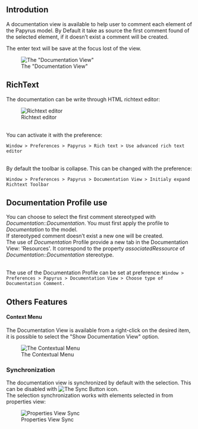 ==Introdution==


A documentation view is available to help user to comment each element of the Papyrus model. By Default it take as source the first comment found of the selected element, if it doesn’t exist a comment will be created.

The enter text will be save at the focus lost of the view.

[[File:images/DocumentationView.png| The "Documentation View"]]

==RichText==
The documentation can be write through HTML richtext editor:

[[File:images/Richtext.png| Richtext editor]]

<br>You can activate it with the preference:
 
<code> Window > Preferences > Papyrus > Rich text > Use advanced rich text editor  </code>

<br>By default the toolbar is collapse. This can be changed with the preference:

<code> Window > Preferences > Papyrus > Documentation View > Initialy expand Richtext Toolbar  </code>


==Documentation Profile use==
You can choose to select the first comment stereotyped with ''Documentation::Documentation''. You must first apply the profile to ''Documentation'' to the model.
<br>If stereotyped  comment doesn’t exist a new one will be created.
<br>The use of ''Documentation'' Profile provide a new tab in the Documentation View: 'Resources'. It correspond to the property ''associatedRessource'' of ''Documentation::Documentation'' stereotype.

<br>The use of the Documentation Profile can be set at preference:
<code> Window > Preferences > Papyrus > Documentation View > Choose type of Documentation Comment. </code>


==Others Features==

==== Context Menu ====
The Documentation View is available from a right-click on the desired item, it is possible to select the "Show Documentation View" option.

[[File:images/ContextualMenu.png| The Contextual Menu]]

=== Synchronization ===
The documentation view is synchronized by default with the selection. This can be disabled with [[File:images/Sync.png| The Sync Button]] icon. 
<br>The selection synchronization works with elements selected in from properties view:

[[File:images/PropertiesViewSync.png| Properties View Sync]]


